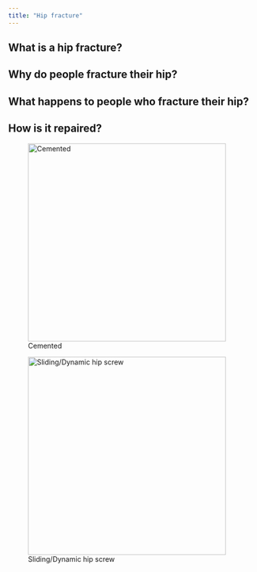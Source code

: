 ```yaml
---
title: "Hip fracture"
---
```


## What is a hip fracture?



## Why do people fracture their hip?

## What happens to people who fracture their hip?

## How is it repaired?

![Cemented](/images/cemented.jpg){width=400}

![Sliding/Dynamic hip screw](/images/sliding_hip_screw.jpg){width=400}

